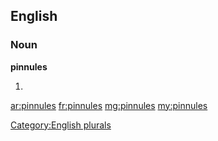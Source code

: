 ==English==

===Noun===
'''pinnules'''

# {{plural of|pinnule}}

[[Category:English plurals]]

[[ar:pinnules]]
[[fr:pinnules]]
[[mg:pinnules]]
[[my:pinnules]]